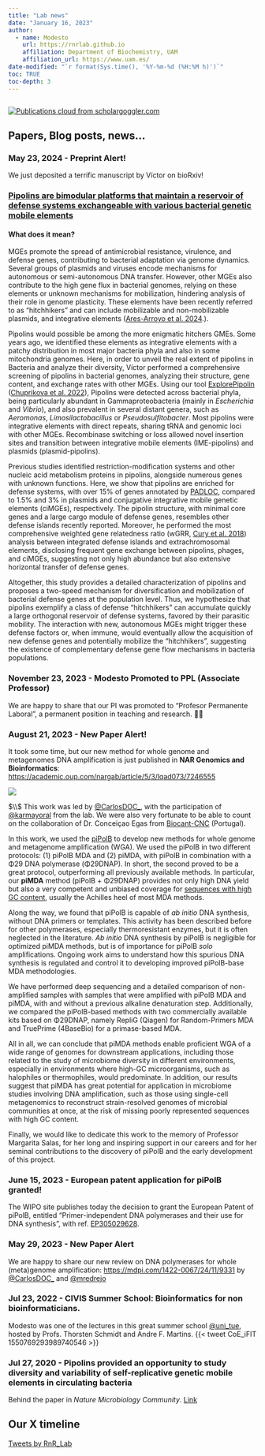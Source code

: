 ```yaml
---
title: "Lab news"
date: "January 16, 2023"
author: 
  - name: Modesto
    url: https://rnrlab.github.io
    affiliation: Department of Biochemistry, UAM
    affiliation_url: https://www.uam.es/
date-modified: "`r format(Sys.time(), '%Y-%m-%d (%H:%M h)')`"
toc: TRUE
toc-depth: 3
---
```


```r

```

[![Publications cloud from scholargoggler.com](images/wordcloud.png){fig-alt="Publications cloud from scholargoggler.com"}](https://scholargoggler.com/)

## Papers, Blog posts, news...

### May 23, 2024 - Preprint Alert!

We just deposited a terrific manuscript by Víctor on bioRxiv!

::: {.callout-note icon="true"}
### [Pipolins are bimodular platforms that maintain a reservoir of defense systems exchangeable with various bacterial genetic mobile elements](https://www.biorxiv.org/content/10.1101/2024.05.22.595293)
:::

#### What does it mean?

MGEs promote the spread of antimicrobial resistance, virulence, and defense genes, contributing to bacterial adaptation via genome dynamics. Several groups of plasmids and viruses encode mechanisms for autonomous or semi-autonomous DNA transfer. However, other MGEs also contribute to the high gene flux in bacterial genomes, relying on these elements or unknown mechanisms for mobilization, hindering analysis of their role in genome plasticity. These elements have been recently referred to as “hitchhikers” and can include mobilizable and non-mobilizable plasmids, and integrative elements ([Ares-Arroyo et al. 2024](https://doi.org/10.32942/X2R89M).).

Pipolins would possible be among the more enigmatic hitchers GMEs. Some years ago, we identified these elements as integrative elements with a patchy distribution in most major bacteria phyla and also in some mitochondria genomes. Here, in order to unveil the real extent of pipolins in Bacteria and analyze their diversity, Víctor performed a comprehensive screening of pipolins in bacterial genomes, analyzing their structure, gene content, and exchange rates with other MGEs. Using our tool [ExplorePipolin](mge.html#explorepipolin) ([Chuprikova et al. 2022](https://pubmed.ncbi.nlm.nih.gov/36699382/)), Pipolins were detected across bacterial phyla, being particularly abundant in Gammaproteobacteria (mainly in *Escherichia* and *Vibrio*), and also prevalent in several distant genera, such as *Aeromonas*, *Limosilactobacillus* or *Pseudosulfitobacter*. Most pipolins were integrative elements with direct repeats, sharing tRNA and genomic loci with other MGEs. Recombinase switching or loss allowed novel insertion sites and transition between integrative mobile elements (IME-pipolins) and plasmids (plasmid-pipolins).

Previous studies identified restriction-modification systems and other nucleic acid metabolism proteins in pipolins, alongside numerous genes with unknown functions. Here, we show that pipolins are enriched for defense systems, with over 15% of genes annotated by [PADLOC](https://github.com/padlocbio/padloc), compared to 1.5% and 3% in plasmids and conjugative integrative mobile genetic elements (ciMGEs), respectively. The pipolin structure, with minimal core genes and a large cargo module of defense genes, resembles other defense islands recently reported. Moreover, he performed the most comprehensive weighted gene relatedness ratio (wGRR, [Cury et al. 2018](https://pubmed.ncbi.nlm.nih.gov/29905872/)) analysis between integrated defense islands and extrachromosomal elements, disclosing frequent gene exchange between pipolins, phages, and ciMGEs, suggesting not only high abundance but also extensive horizontal transfer of defense genes.

Altogether, this study provides a detailed characterization of pipolins and proposes a two-speed mechanism for diversification and mobilization of bacterial defense genes at the population level. Thus, we hypothesize that pipolins exemplify a class of defense "hitchhikers" can accumulate quickly a large orthogonal reservoir of defense systems, favored by their parasitic mobility. The interaction with new, autonomous MGEs might trigger these defense factors or, when immune, would eventually allow the acquisition of new defense genes and potentially mobilize the “hitchhikers”, suggesting the existence of complementary defense gene flow mechanisms in bacteria populations.

### November 23, 2023 - Modesto Promoted to PPL (Associate Professor)

We are happy to share that our PI was promoted to "Profesor Permanente Laboral", a permanent position in teaching and research. 🍾🍾

### August 21, 2023 - New Paper Alert!

It took some time, but our new method for whole genome and metagenomes DNA amplification is just published in **NAR Genomics and Bioinformatics**: <https://academic.oup.com/nargab/article/5/3/lqad073/7246555>

![](images/m_lqad073figgra1.jpeg)

$\\$ This work was led by [\@CarlosDOC\_](https://twitter.com/CarlosDOC_), with the participation of [\@karmayoral](https://twitter.com/karmayoral) from the lab. We were also very fortunate to be able to count on the collaboration of Dr. Conceiçao Egas from [Biocant-CNC](https://cnc.uc.pt/en/people/c-egas) (Portugal).

In this work, we used the [piPolB](polb.html#pipolb) to develop new methods for whole genome and metagenome amplification (WGA). We used the piPolB in two different protocols: (1) piPolB MDA and (2) piMDA, with piPolB in combination with a Φ29 DNA polymerase (Φ29DNAP). In short, the second proved to be a great protocol, outperforming all previously available methods. In particular, our **piMDA** method (piPolB + Φ29DNAP) provides not only high DNA yield but also a very competent and unbiased coverage for [sequences with high GC content]{.underline}, usually the Achilles heel of most MDA methods.

Along the way, we found that piPolB is capable of *ab initio* DNA synthesis, without DNA primers or templates. This activity has been described before for other polymerases, especially thermoresistant enzymes, but it is often neglected in the literature. *Ab initio* DNA synthesis by piPolB is negligible for optimized piMDA methods, but is of importance for piPolB *solo* amplifications. Ongoing work aims to understand how this spurious DNA synthesis is regulated and control it to developing improved piPolB-base MDA methodologies.

We have performed deep sequencing and a detailed comparison of non-amplified samples with samples that were amplified with piPolB MDA and piMDA, with and without a previous alkaline denaturation step. Additionally, we compared the piPolB-based methods with two commercially available kits based on Φ29DNAP, namely RepliG (Qiagen) for Random-Primers MDA and TruePrime (4BaseBio) for a primase-based MDA.

All in all, we can conclude that piMDA methods enable proficient WGA of a wide range of genomes for downstream applications, including those related to the study of microbiome diversity in different environments, especially in environments where high-GC microorganisms, such as halophiles or thermophiles, would predominate. In addition, our results suggest that piMDA has great potential for application in microbiome studies involving DNA amplification, such as those using single-cell metagenomics to reconstruct strain-resolved genomes of microbial communities at once, at the risk of missing poorly represented sequences with high GC content.

Finally, we would like to dedicate this work to the memory of Professor Margarita Salas, for her long and inspiring support in our careers and for her seminal contributions to the discovery of piPolB and the early development of this project.

### 

### June 15, 2023 - European patent application for piPolB granted!

The WIPO site publishes today the decision to grant the European Patent of piPolB, entitled "Primer-independent DNA polymerases and their use for DNA synthesis", with ref. [EP305029628](https://patentscope.wipo.int/search/en/detail.jsf?docId=EP305029628&_fid=EP305029628).

### 

### May 29, 2023 - New Paper Alert

We are happy to share our new review on DNA polymerases for whole (meta)genome amplification: <https://mdpi.com/1422-0067/24/11/9331> by [\@CarlosDOC\_](https://twitter.com/CarlosDOC_) and [\@mredrejo](https://twitter.com/mredrejo)

### 

### Jul 23, 2022 - CIVIS Summer School: Bioinformatics for non bioinformaticians.

Modesto was one of the lectures in this great summer school [\@uni_tue](https://twitter.com/uni_tue), hosted by Profs. Thorsten Schmidt and Andre F. Martins. {{< tweet CoE_iFIT 1550769293989740546 >}}

### Jul 27, 2020 - Pipolins provided an opportunity to study diversity and variability of self-replicative genetic mobile elements in circulating bacteria

Behind the paper in *Nature Microbiology Community*. [Link](https://microbiologycommunity.nature.com/posts/pipolins-provided-an-opportunity-to-study-diversity-and-variability-of-self-replicative-genetic-mobile-elements-in-circulating-bacteria)

## Our **X** timeline

```{=html}

<a class="twitter-timeline" href="https://twitter.com/RnR_Lab?ref_src=twsrc%5Etfw">Tweets by RnR_Lab</a> <script async src="https://platform.twitter.com/widgets.js" charset="utf-8"></script>
```
